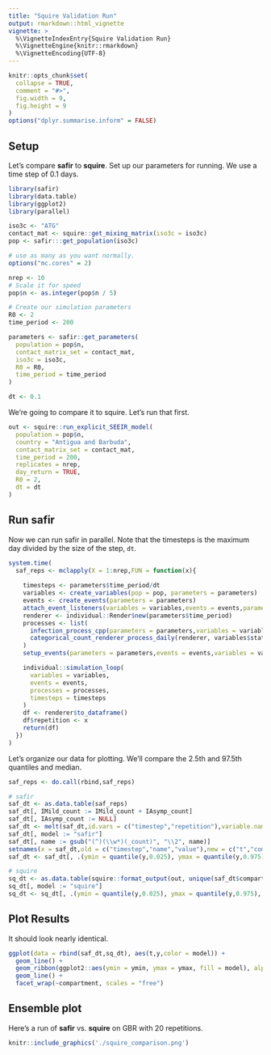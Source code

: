 ```yaml
---
title: "Squire Validation Run"
output: rmarkdown::html_vignette
vignette: >
  %\VignetteIndexEntry{Squire Validation Run}
  %\VignetteEngine{knitr::rmarkdown}
  %\VignetteEncoding{UTF-8}
---
```


```r
knitr::opts_chunk$set(
  collapse = TRUE,
  comment = "#>", 
  fig.width = 9, 
  fig.height = 9
)
options("dplyr.summarise.inform" = FALSE)
```

## Setup

Let's compare **safir** to **squire**. Set up our parameters for running. We use a time step of 0.1 days.

```r
library(safir)
library(data.table)
library(ggplot2)
library(parallel)

iso3c <- "ATG"
contact_mat <- squire::get_mixing_matrix(iso3c = iso3c)
pop <- safir:::get_population(iso3c)

# use as many as you want normally.
options("mc.cores" = 2)

nrep <- 10
# Scale it for speed
pop$n <- as.integer(pop$n / 5)

# Create our simulation parameters
R0 <- 2
time_period <- 200

parameters <- safir::get_parameters(
  population = pop$n,
  contact_matrix_set = contact_mat,
  iso3c = iso3c,
  R0 = R0,
  time_period = time_period
)

dt <- 0.1
```

We're going to compare it to squire. Let's run that first.

```r
out <- squire::run_explicit_SEEIR_model(
  population = pop$n,
  country = "Antigua and Barbuda",
  contact_matrix_set = contact_mat,
  time_period = 200,
  replicates = nrep,
  day_return = TRUE,
  R0 = 2,
  dt = dt
)
```

## Run **safir**

Now we can run safir in parallel. Note that the timesteps is the maximum day divided by the size of the step, `dt`.

```r
system.time(
  saf_reps <- mclapply(X = 1:nrep,FUN = function(x){
    
    timesteps <- parameters$time_period/dt
    variables <- create_variables(pop = pop, parameters = parameters)
    events <- create_events(parameters = parameters)
    attach_event_listeners(variables = variables,events = events,parameters = parameters, dt = dt)
    renderer <- individual::Render$new(parameters$time_period)
    processes <- list(
      infection_process_cpp(parameters = parameters,variables = variables,events = events,dt = dt),
      categorical_count_renderer_process_daily(renderer, variables$state, categories = variables$states$get_categories(),dt = dt)
    )
    setup_events(parameters = parameters,events = events,variables = variables,dt = dt)

    individual::simulation_loop(
      variables = variables,
      events = events,
      processes = processes,
      timesteps = timesteps
    )
    df <- renderer$to_dataframe()
    df$repetition <- x
    return(df)
  })
)
```

Let's organize our data for plotting. We'll compare the 2.5th and 97.5th quantiles and median.

```r
saf_reps <- do.call(rbind,saf_reps)

# safir
saf_dt <- as.data.table(saf_reps)
saf_dt[, IMild_count := IMild_count + IAsymp_count]
saf_dt[, IAsymp_count := NULL]
saf_dt <- melt(saf_dt,id.vars = c("timestep","repetition"),variable.name = "name")
saf_dt[, model := "safir"]
saf_dt[, name := gsub("(^)(\\w*)(_count)", "\\2", name)]
setnames(x = saf_dt,old = c("timestep","name","value"),new = c("t","compartment","y"))
saf_dt <- saf_dt[, .(ymin = quantile(y,0.025), ymax = quantile(y,0.975), y = median(y)), by = .(t,compartment,model)]

# squire
sq_dt <- as.data.table(squire::format_output(out, unique(saf_dt$compartment)))
sq_dt[, model := "squire"]
sq_dt <- sq_dt[, .(ymin = quantile(y,0.025), ymax = quantile(y,0.975), y = median(y)), by = .(t,compartment,model)]
```

## Plot Results

It should look nearly identical.

```r
ggplot(data = rbind(saf_dt,sq_dt), aes(t,y,color = model)) +
  geom_line() +
  geom_ribbon(ggplot2::aes(ymin = ymin, ymax = ymax, fill = model), alpha = 0.2) +
  geom_line() +
  facet_wrap(~compartment, scales = "free")
```

## Ensemble plot

Here's a run of **safir** vs. **squire** on GBR with 20 repetitions.

```r
knitr::include_graphics('./squire_comparison.png')
```
